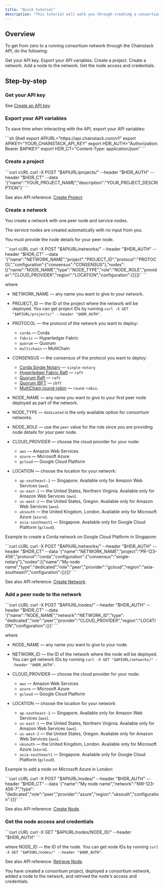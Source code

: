 ---
title: "Quick tutorial"
description: "This tutorial will walk you through creating a consortium network through the Chainstack API."
---

## Overview

To get from zero to a running consortium network through the Chainstack API, do the following:

<Steps>
<Step>
Get your API key.
</Step>
<Step>
Export your API variables.
</Step>
<Step>
Create a project.
</Step>
<Step>
Create a network.
</Step>
<Step>
Add a node to the network.
</Step>
<Step>
Get the node access and credentials.
</Step>
</Steps>

## Step-by-step

### Get your API key

See [Create an API key](/reference/platform-api-getting-started#create-api-key).

### Export your API variables

To save time when interacting with the API, export your API variables:

<CodeGroup>
  ```sh Shell
  export APIURL="https://api.chainstack.com/v1"
  export APIKEY="YOUR_CHAINSTACK_API_KEY"
  export HDR_AUTH="Authorization: Bearer $APIKEY"
  export HDR_CT="Content-Type: application/json"
  ```
</CodeGroup>

### Create a project

<CodeGroup>
  ```curl cURL
  curl -X POST "$APIURL/projects/" --header "$HDR_AUTH" --header "$HDR_CT" --data '{"name":"YOUR_PROJECT_NAME","description":"YOUR_PROJECT_DESCRIPTION"}'
  ```
</CodeGroup>

See also API reference: [Create Project](/reference/chainstack-platform-api-create-project).

### Create a network

You create a network with one peer node and service nodes.

The service nodes are created automatically with no input from you.

You must provide the node details for your peer node.

<CodeGroup>
  ```curl cURL
  curl -X POST "$APIURL/networks/" --header "$HDR_AUTH" --header "$HDR_CT" --data '{"name":"NETWORK_NAME","project":"PROJECT_ID","protocol":"PROTOCOL","configuration":{"consensus":"CONSENSUS"},"nodes":[{"name":"NODE_NAME","type":"NODE_TYPE","role":"NODE_ROLE","provider":"CLOUD_PROVIDER","region":"LOCATION","configuration":{}}]}'
  ```
</CodeGroup>

where

* NETWORK\_NAME — any name you want to give to your network.

* PROJECT\_ID — the ID of the project where the network will be deployed. You can get project IDs by running `curl -X GET "$APIURL/projects/" --header "$HDR_AUTH"`.

* PROTOCOL — the protocol of the network you want to deploy:

  * `corda` — Corda
  * `fabric` — Hyperledger Fabric
  * `quorum` — Quorum
  * `multichain` — MultiChain

* CONSENSUS — the consensus of the protocol you want to deploy:

  * [Corda Single Notary](/docs/about-corda#consensus) — `single-notary`
  * [Hyperledger Fabric Raft](/docs/about-hyperledger-fabric#consensus) — `raft`
  * [Quorum Raft](/docs/about-quorum#raft) — `raft`
  * [Quorum IBFT](/docs/about-quorum#ibft) — `ibft`
  * [MultiChain round-robin](/docs/about-multichain#consensus) — `round-robin`.

* NODE\_NAME — any name you want to give to your first peer node deployed as part of the network.

* NODE\_TYPE — `dedicated` is the only available option for consortium networks.

* NODE\_ROLE — use the `peer` value for the role since you are providing node details for your peer node.

* CLOUD\_PROVIDER — choose the cloud provider for your node:

  * `aws` — Amazon Web Services
  * `azure` — Microsoft Azure
  * `gcloud` — Google Cloud Platform

* LOCATION — choose the location for your network:

  * `ap-southeast-1` — Singapore. Available only for Amazon Web Services (`aws`).
  * `us-east-1` — the United States, Northern Virginia. Available only for Amazon Web Services (`aws`).
  * `us-west-2` — the United States, Oregon. Available only for Amazon Web Services (`aws`).
  * `uksouth` — the United Kingdom, London. Available only for Microsoft Azure (`azure`).
  * `asia-southeast1` — Singapore. Available only for Google Cloud Platform (`gcloud`).

Example to create a Corda network on Google Cloud Platform in Singapore:

<CodeGroup>
  ```curl cURL
  curl -X POST "$APIURL/networks/" --header "$HDR_AUTH" --header "$HDR_CT" --data '{"name":"NETWORK_NAME","project":"PR-123-456","protocol":"corda","configuration":{"consensus":"single-notary"},"nodes":[{"name":"My node name","type":"dedicated","role":"peer","provider":"gcloud","region":"asia-southeast1","configuration":{}}]}'
  ```
</CodeGroup>

See also API reference: [Create Network](/reference/chainstack-platform-api-create-network).

### Add a peer node to the network

<CodeGroup>
  ```curl cURL
  curl -X POST "$APIURL/nodes/" --header "$HDR_AUTH" --header "$HDR_CT" --data '{"name":"NODE_NAME","network":"NETWORK_ID","type": "dedicated","role":"peer","provider":"CLOUD_PROVIDER","region":"LOCATION","configuration":{}}'
  ```
</CodeGroup>

where

* NODE\_NAME — any name you want to give to your node.

* NETWORK\_ID — the ID of the network where the node will be deployed. You can get network IDs by running `curl -X GET "$APIURL/networks/" --header "$HDR_AUTH"`.

* CLOUD\_PROVIDER — choose the cloud provider for your node:

  * `aws` — Amazon Web Services
  * `azure` — Microsoft Azure
  * `gcloud` — Google Cloud Platform

* LOCATION — choose the location for your network:

  * `ap-southeast-1` — Singapore. Available only for Amazon Web Services (`aws`).
  * `us-east-1` — the United States, Northern Virginia. Available only for Amazon Web Services (`aws`).
  * `us-west-2` — the United States, Oregon. Available only for Amazon Web Services (`aws`).
  * `uksouth` — the United Kingdom, London. Available only for Microsoft Azure (`azure`).
  * `asia-southeast1` — Singapore. Available only for Google Cloud Platform (`gcloud`).

Example to add a node on Microsoft Azure in London:

<CodeGroup>
  ```curl cURL
  curl -X POST "$APIURL/nodes/" --header "$HDR_AUTH" --header "$HDR_CT" --data '{"name":"My node name","network":"NW-123-456-7","type": "dedicated","role":"peer","provider":"azure","region":"uksouth","configuration":{}}'
  ```
</CodeGroup>

See also API reference: [Create Node](/reference/chainstack-platform-api-create-node).

### Get the node access and credentials

<CodeGroup>
  ```curl cURL
  curl -X GET "$APIURL/nodes/NODE_ID/" --header "$HDR_AUTH"
  ```
</CodeGroup>

where NODE\_ID — the ID of the node. You can get node IDs by running `curl -X GET "$APIURL/nodes/" --header "$HDR_AUTH"`.

See also API reference: [Retrieve Node](/reference/chainstack-platform-api-retrieve-node).

You have created a consortium project, deployed a consortium network, added a node to the network, and retrived the node's access and credentials.
